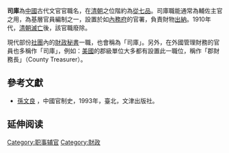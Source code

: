 '''司庫'''為[[中國|中國]]古代文官官職名，在[[清朝|清朝]]之位階約為[[從七品|從七品]]。司庫職能通常為輔佐主官之用，為基層官員編制之一，設置於如[[內務府|內務府]]的官署，負責財物[[出納|出納]]。1910年代，[[清朝滅亡|清朝滅亡]]後，該官職廢除。

現代部份[[社團|社團]]內的[[財政秘書|財政秘書]]一職，也會稱為「司庫」。另外，在外國管理財務的官員也多稱作「司庫」，例如：[[美國|美國]]的郡級單位大多都有設置此一職位，稱作「郡財務長」（County Treasurer）。

==參考文獻==
* [[孫文良|孫文良]] ，中國官制史，1993年，臺北，文津出版社。 

== 延伸阅读 ==
{{Wikisource further reading}}{{Government-official-hist-stub}}
[[Category:职事辅官|Category:职事辅官]]
[[Category:財政|Category:財政]]